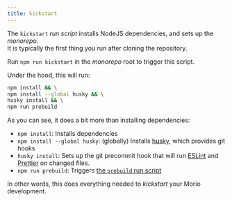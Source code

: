 ```yaml
---
title: kickstart
---
```


The `kickstart` _run script_ installs NodeJS dependencies, and sets up the _monorepo_.  
It is typically the first thing you run after cloning the repository.

Run `npm run kickstart` in the _monorepo_ root to trigger this script.

Under the hood, this will run:

```sh title="Terminal"
npm install && \
npm install --global husky && \
husky install && \
npm run prebuild
```

As you can see, it does a bit more than installing dependencies:

- `npm install`: Installs dependencies
- `npm install --global husky`: (globally) Installs [husky](https://typicode.github.io/husky/), which provides git hooks
- `husky install`: Sets up the git precommit hook that will run [ESLint](https://eslint.org/) and [Prettier](https://prettier.io/) on changed files.
- `npm run prebuild`: Triggers [the `prebuild` run script](/docs/reference/contributors/monorepo/run-scripts/prebuild)

In other words, this does everything needed to _kickstart_ your Morio development.
